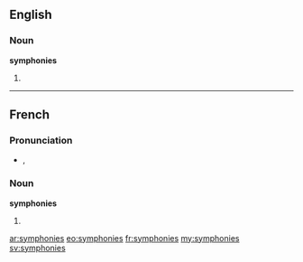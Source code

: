 ==English==

===Noun===
'''symphonies'''

# {{plural of|symphony}}

----

==French==

===Pronunciation===
* {{IPA|/sɛ̃.fɔ.ni/|lang=fr}}, {{X-SAMPA|/sE~.fO.ni/}}

===Noun===
'''symphonies''' {{f|p}}

# {{plural of|symphonie|lang=fr}}

[[ar:symphonies]]
[[eo:symphonies]]
[[fr:symphonies]]
[[my:symphonies]]
[[sv:symphonies]]